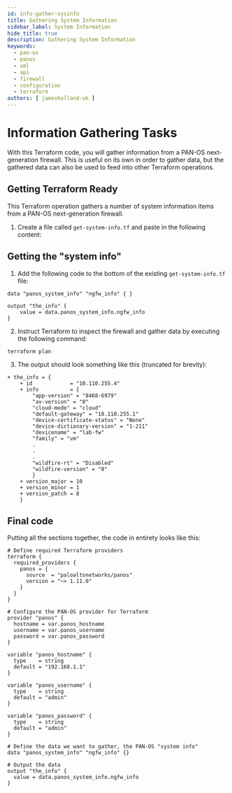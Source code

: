 ```yaml
---
id: info-gather-sysinfo
title: Gathering System Information
sidebar_label: System Information
hide_title: true
description: Gathering System Information
keywords:
  - pan-os
  - panos
  - xml
  - api
  - firewall
  - configuration
  - terraform
authors: [ jamesholland-uk ]
---
```



# Information Gathering Tasks

With this Terraform code, you will gather information from a PAN-OS next-generation firewall. This is useful on its own in order to gather data, but the gathered data can also be used to feed into other Terraform operations.

<Assumptions />

<LabGuidance />

## Getting Terraform Ready

This Terraform operation gathers a number of system information items from a PAN-OS next-generation firewall.

1. Create a file called `get-system-info.tf` and paste in the following content:

<TutorialInit />

## Getting the "system info"

1. Add the following code to the bottom of the existing `get-system-info.tf` file:

```hcl
data "panos_system_info" "ngfw_info" { }

output "the_info" {
    value = data.panos_system_info.ngfw_info
}
```

2. Instruct Terraform to inspect the firewall and gather data by executing the following command:

```
terraform plan
```

3. The output should look something like this (truncated for brevity):

```hcl
+ the_info = {
    + id            = "10.110.255.4"
    + info          = {
        "app-version" = "8468-6979"
        "av-version" = "0"
        "cloud-mode" = "cloud"
        "default-gateway" = "10.110.255.1"
        "device-certificate-status" = "None"
        "device-dictionary-version" = "1-211"
        "devicename" = "lab-fw"
        "family" = "vm"
        .
        .
        .
        "wildfire-rt" = "Disabled"
        "wildfire-version" = "0"
        }
    + version_major = 10
    + version_minor = 1
    + version_patch = 8
    }
```

## Final code

Putting all the sections together, the code in entirety looks like this:

```hcl
# Define required Terraform providers
terraform {
  required_providers {
    panos = {
      source  = "paloaltonetworks/panos"
      version = "~> 1.11.0"
    }
  }
}

# Configure the PAN-OS provider for Terraform
provider "panos" {
  hostname = var.panos_hostname
  username = var.panos_username
  password = var.panos_password
}

variable "panos_hostname" {
  type    = string
  default = "192.168.1.1"
}

variable "panos_username" {
  type    = string
  default = "admin"
}

variable "panos_password" {
  type    = string
  default = "admin"
}

# Define the data we want to gather, the PAN-OS "system info"
data "panos_system_info" "ngfw_info" {}

# Output the data
output "the_info" {
  value = data.panos_system_info.ngfw_info
}
```

<ClosingNotes />
